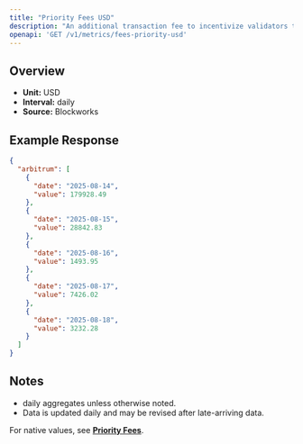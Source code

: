 ```yaml
---
title: "Priority Fees USD"
description: "An additional transaction fee to incentivize validators to prioritize and execute transactions."
openapi: 'GET /v1/metrics/fees-priority-usd'
---
```


## Overview

- **Unit:** USD
- **Interval:** daily
- **Source:** Blockworks

## Example Response

```json
{
  "arbitrum": [
    {
      "date": "2025-08-14",
      "value": 179928.49
    },
    {
      "date": "2025-08-15",
      "value": 28842.83
    },
    {
      "date": "2025-08-16",
      "value": 1493.95
    },
    {
      "date": "2025-08-17",
      "value": 7426.02
    },
    {
      "date": "2025-08-18",
      "value": 3232.28
    }
  ]
}
```

## Notes
- daily aggregates unless otherwise noted.
- Data is updated daily and may be revised after late-arriving data.


<Note>For native values, see **[Priority Fees](./fees-priority)**.</Note>